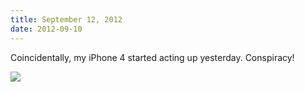 ```yaml
---
title: September 12, 2012
date: 2012-09-10
---
```



Coincidentally, my iPhone 4 started acting up yesterday. Conspiracy!

 ![](./194FBD99A9544B3394FA269A05D68D57.jpg)
  